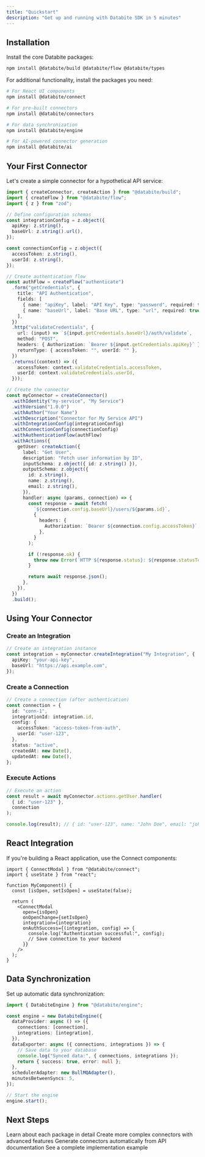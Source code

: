 ```yaml
---
title: "Quickstart"
description: "Get up and running with Databite SDK in 5 minutes"
---
```


## Installation

Install the core Databite packages:

```bash
npm install @databite/build @databite/flow @databite/types
```

For additional functionality, install the packages you need:

```bash
# For React UI components
npm install @databite/connect

# For pre-built connectors
npm install @databite/connectors

# For data synchronization
npm install @databite/engine

# For AI-powered connector generation
npm install @databite/ai
```

## Your First Connector

Let's create a simple connector for a hypothetical API service:

```typescript
import { createConnector, createAction } from "@databite/build";
import { createFlow } from "@databite/flow";
import { z } from "zod";

// Define configuration schemas
const integrationConfig = z.object({
  apiKey: z.string(),
  baseUrl: z.string().url(),
});

const connectionConfig = z.object({
  accessToken: z.string(),
  userId: z.string(),
});

// Create authentication flow
const authFlow = createFlow("authenticate")
  .form("getCredentials", {
    title: "API Authentication",
    fields: [
      { name: "apiKey", label: "API Key", type: "password", required: true },
      { name: "baseUrl", label: "Base URL", type: "url", required: true },
    ],
  })
  .http("validateCredentials", {
    url: (input) => `${input.getCredentials.baseUrl}/auth/validate`,
    method: "POST",
    headers: { Authorization: `Bearer ${input.getCredentials.apiKey}` },
    returnType: { accessToken: "", userId: "" },
  })
  .returns((context) => ({
    accessToken: context.validateCredentials.accessToken,
    userId: context.validateCredentials.userId,
  }));

// Create the connector
const myConnector = createConnector()
  .withIdentity("my-service", "My Service")
  .withVersion("1.0.0")
  .withAuthor("Your Name")
  .withDescription("Connector for My Service API")
  .withIntegrationConfig(integrationConfig)
  .withConnectionConfig(connectionConfig)
  .withAuthenticationFlow(authFlow)
  .withActions({
    getUser: createAction({
      label: "Get User",
      description: "Fetch user information by ID",
      inputSchema: z.object({ id: z.string() }),
      outputSchema: z.object({
        id: z.string(),
        name: z.string(),
        email: z.string(),
      }),
      handler: async (params, connection) => {
        const response = await fetch(
          `${connection.config.baseUrl}/users/${params.id}`,
          {
            headers: {
              Authorization: `Bearer ${connection.config.accessToken}`,
            },
          }
        );

        if (!response.ok) {
          throw new Error(`HTTP ${response.status}: ${response.statusText}`);
        }

        return await response.json();
      },
    }),
  })
  .build();
```

## Using Your Connector

### Create an Integration

```typescript
// Create an integration instance
const integration = myConnector.createIntegration("My Integration", {
  apiKey: "your-api-key",
  baseUrl: "https://api.example.com",
});
```

### Create a Connection

```typescript
// Create a connection (after authentication)
const connection = {
  id: "conn-1",
  integrationId: integration.id,
  config: {
    accessToken: "access-token-from-auth",
    userId: "user-123",
  },
  status: "active",
  createdAt: new Date(),
  updatedAt: new Date(),
};
```

### Execute Actions

```typescript
// Execute an action
const result = await myConnector.actions.getUser.handler(
  { id: "user-123" },
  connection
);

console.log(result); // { id: "user-123", name: "John Doe", email: "john@example.com" }
```

## React Integration

If you're building a React application, use the Connect components:

```tsx
import { ConnectModal } from "@databite/connect";
import { useState } from "react";

function MyComponent() {
  const [isOpen, setIsOpen] = useState(false);

  return (
    <ConnectModal
      open={isOpen}
      onOpenChange={setIsOpen}
      integration={integration}
      onAuthSuccess={(integration, config) => {
        console.log("Authentication successful:", config);
        // Save connection to your backend
      }}
    />
  );
}
```

## Data Synchronization

Set up automatic data synchronization:

```typescript
import { DatabiteEngine } from "@databite/engine";

const engine = new DatabiteEngine({
  dataProvider: async () => ({
    connections: [connection],
    integrations: [integration],
  }),
  dataExporter: async ({ connections, integrations }) => {
    // Save data to your database
    console.log("Synced data:", { connections, integrations });
    return { success: true, error: null };
  },
  schedulerAdapter: new BullMQAdapter(),
  minutesBetweenSyncs: 5,
});

// Start the engine
engine.start();
```

## Next Steps

<CardGroup cols={2}>
  <Card title="Explore Packages" icon="book" href="/packages/types">
    Learn about each package in detail
  </Card>
  <Card
    title="Build Custom Connectors"
    icon="wrench"
    href="/guides/custom-connectors"
  >
    Create more complex connectors with advanced features
  </Card>
  <Card title="AI Connector Generation" icon="robot" href="/packages/ai">
    Generate connectors automatically from API documentation
  </Card>
  <Card title="Example Web App" icon="code" href="/examples/webapp">
    See a complete implementation example
  </Card>
</CardGroup>
